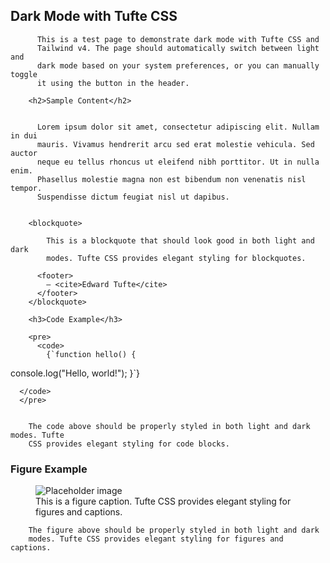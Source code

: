 
<main className=''>
      <article className=''>
        <h1>Dark Mode with Tufte CSS</h1>

          This is a test page to demonstrate dark mode with Tufte CSS and
          Tailwind v4. The page should automatically switch between light and
          dark mode based on your system preferences, or you can manually toggle
          it using the button in the header.

        <h2>Sample Content</h2>


          Lorem ipsum dolor sit amet, consectetur adipiscing elit. Nullam in dui
          mauris. Vivamus hendrerit arcu sed erat molestie vehicula. Sed auctor
          neque eu tellus rhoncus ut eleifend nibh porttitor. Ut in nulla enim.
          Phasellus molestie magna non est bibendum non venenatis nisl tempor.
          Suspendisse dictum feugiat nisl ut dapibus.


        <blockquote>

            This is a blockquote that should look good in both light and dark
            modes. Tufte CSS provides elegant styling for blockquotes.

          <footer>
            — <cite>Edward Tufte</cite>
          </footer>
        </blockquote>

        <h3>Code Example</h3>

        <pre>
          <code>
            {`function hello() {

console.log("Hello, world!");
}`}

      </code>
      </pre>


        The code above should be properly styled in both light and dark modes. Tufte
        CSS provides elegant styling for code blocks.

<h3>Figure Example</h3>

<figure>
  <Image src="https://placehold.co/400x400/png" alt="Placeholder image" width={400} height={400} />
  <figcaption>
    This is a figure caption. Tufte CSS provides elegant styling for figures and captions.
  </figcaption>
</figure>

        The figure above should be properly styled in both light and dark
        modes. Tufte CSS provides elegant styling for figures and captions.

</article>
</main>
